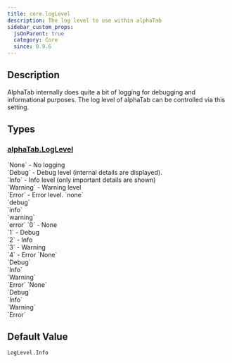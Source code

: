 ```yaml
---
title: core.logLevel
description: The log level to use within alphaTab
sidebar_custom_props:
  jsOnParent: true
  category: Core
  since: 0.9.6
---
```


<SinceBadge since="0.9.6" />


## Description
AlphaTab internally does quite a bit of logging for debugging and informational purposes. The log level of alphaTab can be controlled via this setting.

<PropertyDescription showJson={true} />

## Types

<TypeTable>
    <TypeRow name={"alphaTab.LogLevel"} url={"/docs/reference/plain/loglevel.mdx"}/>
</TypeTable>

### [alphaTab.LogLevel](/docs/reference/plain/loglevel.mdx)
<TypeTable>
  <TypeRow type="js" name="alphaTab.LogLevel">
    `None` - No logging<br />
    `Debug` - Debug level (internal details are displayed).<br />
    `Info` - Info level (only important details are shown)<br />
    `Warning` - Warning level<br />
    `Error` - Error level.
  </TypeRow>
  <TypeRow type="json-js-html" name="string">
    `none`<br />
    `debug`<br />
    `info`<br />
    `warning`<br />
    `error`
  </TypeRow>
  <TypeRow type="json-js-html" name="int">
    `0` - None <br />
    `1` - Debug <br />
    `2` - Info <br />
    `3` - Warning <br />
    `4` - Error 
  </TypeRow>
  <TypeRow type="net" name="AlphaTab.LogLevel">
    `None`<br />
    `Debug`<br />
    `Info`<br />
    `Warning`<br />
    `Error`
  </TypeRow>
  <TypeRow type="android" name="alphaTab.LogLevel">
    `None`<br />
    `Debug`<br />
    `Info`<br />
    `Warning`<br />
    `Error`
  </TypeRow>
</TypeTable>

## Default Value

`LogLevel.Info`
